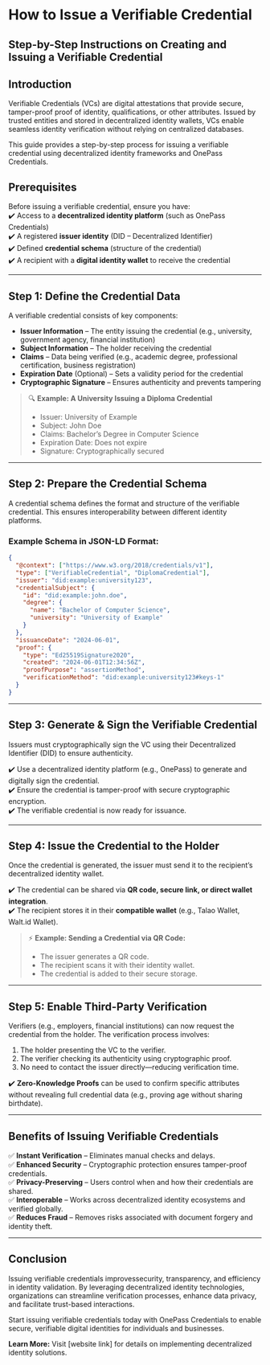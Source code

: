 
# How to Issue a Verifiable Credential  

## Step-by-Step Instructions on Creating and Issuing a Verifiable Credential  

## Introduction  

Verifiable Credentials (VCs) are digital attestations that provide secure, tamper-proof proof of identity, qualifications, or other attributes. Issued by trusted entities and stored in decentralized identity wallets, VCs enable seamless identity verification without relying on centralized databases.  

This guide provides a step-by-step process for issuing a verifiable credential using decentralized identity frameworks and OnePass Credentials.  

## Prerequisites  

Before issuing a verifiable credential, ensure you have:  
✔️ Access to a **decentralized identity platform** (such as OnePass Credentials)  
✔️ A registered **issuer identity** (DID – Decentralized Identifier)  
✔️ Defined **credential schema** (structure of the credential)  
✔️ A recipient with a **digital identity wallet** to receive the credential  

---

## Step 1: Define the Credential Data  

A verifiable credential consists of key components:  

- **Issuer Information** – The entity issuing the credential (e.g., university, government agency, financial institution)  
- **Subject Information** – The holder receiving the credential  
- **Claims** – Data being verified (e.g., academic degree, professional certification, business registration)  
- **Expiration Date** (Optional) – Sets a validity period for the credential  
- **Cryptographic Signature** – Ensures authenticity and prevents tampering  

> 🔍 **Example: A University Issuing a Diploma Credential**  
>
> - Issuer: University of Example  
> - Subject: John Doe  
> - Claims: Bachelor’s Degree in Computer Science  
> - Expiration Date: Does not expire  
> - Signature: Cryptographically secured  

---

## Step 2: Prepare the Credential Schema  

A credential schema defines the format and structure of the verifiable credential. This ensures interoperability between different identity platforms.  

### **Example Schema in JSON-LD Format:**  

```json
{
  "@context": ["https://www.w3.org/2018/credentials/v1"],
  "type": ["VerifiableCredential", "DiplomaCredential"],
  "issuer": "did:example:university123",
  "credentialSubject": {
    "id": "did:example:john.doe",
    "degree": {
      "name": "Bachelor of Computer Science",
      "university": "University of Example"
    }
  },
  "issuanceDate": "2024-06-01",
  "proof": {
    "type": "Ed25519Signature2020",
    "created": "2024-06-01T12:34:56Z",
    "proofPurpose": "assertionMethod",
    "verificationMethod": "did:example:university123#keys-1"
  }
}
```

---

## Step 3: Generate & Sign the Verifiable Credential  

Issuers must cryptographically sign the VC using their Decentralized Identifier (DID) to ensure authenticity.  

✔️ Use a decentralized identity platform (e.g., OnePass) to generate and digitally sign the credential.  
✔️ Ensure the credential is tamper-proof with secure cryptographic encryption.  
✔️ The verifiable credential is now ready for issuance.  

---

## Step 4: Issue the Credential to the Holder  

Once the credential is generated, the issuer must send it to the recipient’s decentralized identity wallet.  

✔️ The credential can be shared via **QR code, secure link, or direct wallet integration**.  
✔️ The recipient stores it in their **compatible wallet** (e.g., Talao Wallet, Walt.id Wallet).  

> ⚡ **Example: Sending a Credential via QR Code:**  
>
> - The issuer generates a QR code.  
> - The recipient scans it with their identity wallet.  
> - The credential is added to their secure storage.  

---

## Step 5: Enable Third-Party Verification  

Verifiers (e.g., employers, financial institutions) can now request the credential from the holder. The verification process involves:  

1. The holder presenting the VC to the verifier.  
2. The verifier checking its authenticity using cryptographic proof.  
3. No need to contact the issuer directly—reducing verification time.  

✔️ **Zero-Knowledge Proofs** can be used to confirm specific attributes without revealing full credential data (e.g., proving age without sharing birthdate).  

---

## Benefits of Issuing Verifiable Credentials  

✅ **Instant Verification** – Eliminates manual checks and delays.  
✅ **Enhanced Security** – Cryptographic protection ensures tamper-proof credentials.  
✅ **Privacy-Preserving** – Users control when and how their credentials are shared.  
✅ **Interoperable** – Works across decentralized identity ecosystems and verified globally.  
✅ **Reduces Fraud** – Removes risks associated with document forgery and identity theft.  

---

## Conclusion  

Issuing verifiable credentials improvessecurity, transparency, and efficiency in identity validation. By leveraging decentralized identity technologies, organizations can streamline verification processes, enhance data privacy, and facilitate trust-based interactions.  

Start issuing verifiable credentials today with OnePass Credentials to enable secure, verifiable digital identities for individuals and businesses.  

**Learn More:** Visit [website link] for details on implementing decentralized identity solutions.  
